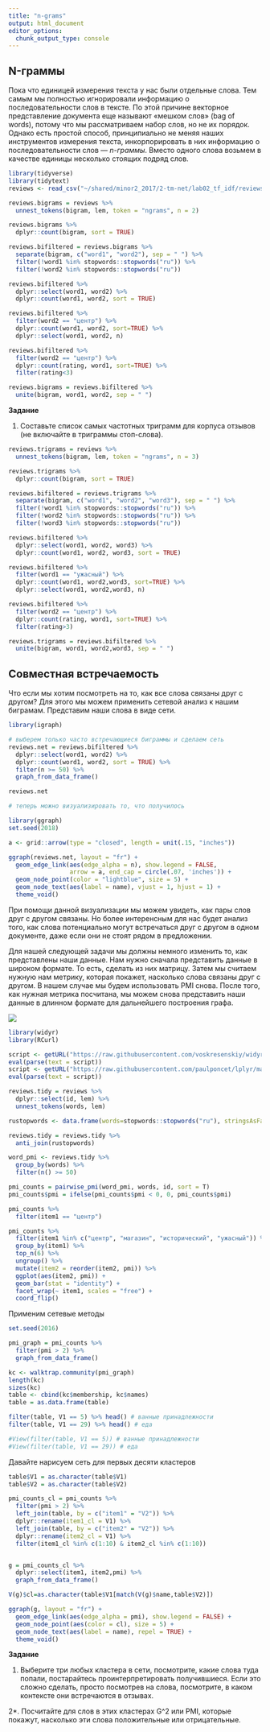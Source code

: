 ```yaml
---
title: "n-grams"
output: html_document
editor_options: 
  chunk_output_type: console
---
```


## N-граммы

Пока что единицей измерения текста у нас были отдельные слова. Тем самым мы полностью игнорировали информацию о последовательности слов в тексте. По этой причине векторное представление документа еще называют «мешком слов» (bag of words), потому что мы рассматриваем набор слов, но не их порядок. Однако есть простой способ, принципиально не меняя наших инструментов измерения текста, инкорпорировать в них информацию о последовательности слов — *n-граммы*. Вместо одного слова возьмем в качестве единицы несколько стоящих подряд слов. 

```r
library(tidyverse)
library(tidytext)
reviews <- read_csv("~/shared/minor2_2017/2-tm-net/lab02_tf_idf/reviews.csv") 

reviews.bigrams = reviews %>% 
  unnest_tokens(bigram, lem, token = "ngrams", n = 2)

reviews.bigrams %>% 
  dplyr::count(bigram, sort = TRUE)

reviews.bifiltered = reviews.bigrams %>% 
  separate(bigram, c("word1", "word2"), sep = " ") %>% 
  filter(!word1 %in% stopwords::stopwords("ru")) %>% 
  filter(!word2 %in% stopwords::stopwords("ru")) 

reviews.bifiltered %>% 
  dplyr::select(word1, word2) %>% 
  dplyr::count(word1, word2, sort = TRUE)

reviews.bifiltered %>% 
  filter(word2 == "центр") %>% 
  dplyr::count(word1, word2, sort=TRUE) %>%
  dplyr::select(word1, word2, n)

reviews.bifiltered %>% 
  filter(word2 == "центр") %>% 
  dplyr::count(rating, word1, sort=TRUE) %>% 
  filter(rating<3)

reviews.bigrams = reviews.bifiltered %>% 
  unite(bigram, word1, word2, sep = " ")
```

**Задание**

1. Составьте список самых частотных триграмм для корпуса отзывов (не включайте в триграммы стоп-слова).

```r
reviews.trigrams = reviews %>% 
  unnest_tokens(bigram, lem, token = "ngrams", n = 3)

reviews.trigrams %>% 
  dplyr::count(bigram, sort = TRUE)

reviews.bifiltered = reviews.trigrams %>% 
  separate(bigram, c("word1", "word2", "word3"), sep = " ") %>% 
  filter(!word1 %in% stopwords::stopwords("ru")) %>% 
  filter(!word2 %in% stopwords::stopwords("ru")) %>%
  filter(!word3 %in% stopwords::stopwords("ru"))

reviews.bifiltered %>% 
  dplyr::select(word1, word2, word3) %>% 
  dplyr::count(word1, word2, word3, sort = TRUE)

reviews.bifiltered %>% 
  filter(word1 == "ужасный") %>% 
  dplyr::count(word1, word2,word3, sort=TRUE) %>%
  dplyr::select(word1, word2,word3, n)

reviews.bifiltered %>% 
  filter(word2 == "центр") %>% 
  dplyr::count(rating, word1, sort=TRUE) %>% 
  filter(rating>3)

reviews.trigrams = reviews.bifiltered %>% 
  unite(bigram, word1, word2,word3, sep = " ")
```


## Совместная встречаемость

Что если мы хотим посмотреть на то, как все слова связаны друг с другом?
Для этого мы можем применить сетевой анализ к нашим биграмам. Представим наши слова в виде сети.

```r
library(igraph)

# выберем только часто встречающиеся биграммы и сделаем сеть
reviews.net = reviews.bifiltered %>% 
  dplyr::select(word1, word2) %>% 
  dplyr::count(word1, word2, sort = TRUE) %>%
  filter(n >= 50) %>% 
  graph_from_data_frame()

reviews.net

# теперь можно визуализировать то, что получилось

library(ggraph)
set.seed(2018)

a <- grid::arrow(type = "closed", length = unit(.15, "inches"))

ggraph(reviews.net, layout = "fr") +
  geom_edge_link(aes(edge_alpha = n), show.legend = FALSE,
                 arrow = a, end_cap = circle(.07, 'inches')) +
  geom_node_point(color = "lightblue", size = 5) +
  geom_node_text(aes(label = name), vjust = 1, hjust = 1) +
  theme_void()
```

При помощи данной визуализации мы можем увидеть, как пары слов друг с другом связаны. Но более интеренсным для нас будет анализ того, как слова потенциально могут встречаться друг с другом в одном документе, даже если они не стоят рядом в предложении. 

Для нашей следующей задачи мы должны немного изменить то, как представлены наши данные. Нам нужно сначала представить данные в широком формате. То есть, сделать из них матрицу. Затем мы считаем нужную нам метрику, которая покажет, насколько слова связаны друг с другом. В нашем случае мы будем использовать PMI снова. После того, как нужная метрика посчитана, мы можем снова представить наши данные в длинном формате для дальнейшего построения графа.

![](https://www.tidytextmining.com/images/widyr.jpg)


```r
library(widyr)
library(RCurl)

script <- getURL("https://raw.githubusercontent.com/voskresenskiy/widyr/master/R/pmi_changed.R", ssl.verifypeer = F)
eval(parse(text = script))
script <- getURL("https://raw.githubusercontent.com/paulponcet/lplyr/master/R/col_name.R", ssl.verifypeer = F)
eval(parse(text = script))


```


```r
reviews.tidy = reviews %>% 
  dplyr::select(id, lem) %>% 
  unnest_tokens(words, lem)

rustopwords <- data.frame(words=stopwords::stopwords("ru"), stringsAsFactors=FALSE) 

reviews.tidy = reviews.tidy %>%
  anti_join(rustopwords)

word_pmi <- reviews.tidy %>%
  group_by(words) %>%
  filter(n() >= 50)

pmi_counts = pairwise_pmi(word_pmi, words, id, sort = T)
pmi_counts$pmi = ifelse(pmi_counts$pmi < 0, 0, pmi_counts$pmi)

pmi_counts %>%
  filter(item1 == "центр")

pmi_counts %>%
  filter(item1 %in% c("центр", "магазин", "исторический", "ужасный")) %>%
  group_by(item1) %>%
  top_n(6) %>%
  ungroup() %>%
  mutate(item2 = reorder(item2, pmi)) %>%
  ggplot(aes(item2, pmi)) +
  geom_bar(stat = "identity") +
  facet_wrap(~ item1, scales = "free") +
  coord_flip()
```

Применим сетевые методы

```r
set.seed(2016)

pmi_graph = pmi_counts %>%
  filter(pmi > 2) %>%
  graph_from_data_frame()

kc <- walktrap.community(pmi_graph)
length(kc) 
sizes(kc)
table <- cbind(kc$membership, kc$names)
table = as.data.frame(table)

filter(table, V1 == 5) %>% head() # ванные принадлежности
filter(table, V1 == 29) %>% head() # еда

#View(filter(table, V1 == 5)) # ванные принадлежности
#View(filter(table, V1 == 29)) # еда
```

Давайте нарисуем сеть для первых десяти кластеров

```r
table$V1 = as.character(table$V1)
table$V2 = as.character(table$V2)

pmi_counts_cl = pmi_counts %>% 
  filter(pmi > 2) %>%
  left_join(table, by = c("item1" = "V2")) %>%
  dplyr::rename(item1_cl = V1) %>%
  left_join(table, by = c("item2" = "V2")) %>%
  dplyr::rename(item2_cl = V1) %>%
  filter(item1_cl %in% c(1:10) & item2_cl %in% c(1:10))


g = pmi_counts_cl %>%
  dplyr::select(item1, item2,pmi) %>%
  graph_from_data_frame()

V(g)$cl=as.character(table$V1[match(V(g)$name,table$V2)])

ggraph(g, layout = "fr") +
  geom_edge_link(aes(edge_alpha = pmi), show.legend = FALSE) +
  geom_node_point(aes(color = cl), size = 5) +
  geom_node_text(aes(label = name), repel = TRUE) +
  theme_void()
```

**Задание**

1. Выберите три любых кластера в сети, посмотрите, какие слова туда попали, постарайтесь проинтерпретировать получившиеся. Если это сложно сделать, просто посмотрев на слова, посмотрите, в каком контексте они встречаются в отзывах.

2*. Посчитайте для слов в этих кластерах G^2 или PMI, которые покажут, насколько эти слова положительные или отрицательные. 

